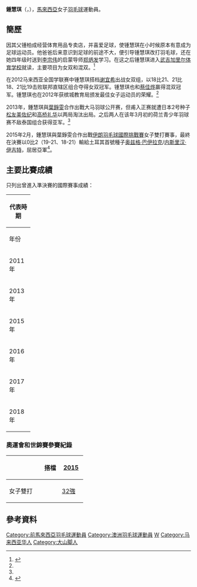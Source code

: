 {{noteTA|G1=Badminton}}
{{Infobox 羽球選手
| playername              = 鍾慧琪<br/>{{lang|en|Choong Wai Chi, Joyce}}
| image                   = 
| size                    = 
| caption                 = 
| birth_name              = 
| date_of_birth           = {{birth_date_and_age|1995|12|20}}
| place_of_birth          = {{MAS}}[[槟城|槟城]][[大山脚|大山脚]]
| height                  = 
| weight                  = 
| event                   = 女子雙打、混合雙打
| country                 = {{MAS}}（2011年至2018年）<br/>{{AUS}}（2019年至今）
| years_active            = 
| handedness              = 
| coach                   = 
| highest_ranking         = 第65位（女雙-[[葉錚雯|葉錚雯]]）
| date_of_highest_ranking = 2015年3月26日<ref name="ranking">[http://bwfcontent.tournamentsoftware.com/ranking/player.aspx?id=9193&player=206136 BWF World Ranking - Ranking of Joyce Wai Chi CHOONG (86543)]{{en}}</ref>
| current_ranking         = 第75位（女雙-[[葉錚雯|葉錚雯]]）
| date_of_current_ranking = 2015年6月11日<ref>[http://bwfcontent.tournamentsoftware.com/ranking/category.aspx?id=9193&category=475 BWF World Ranking - BWF世界排名榜 (6/11/2015) - Women's doubles]{{en}}</ref>
| played                  = 57勝–49負（女雙）<br/>16勝–21負（混雙）
| titles                  = 
| bwf_profile             = 668D50E1-8B92-4251-9000-AAE49EB7062C
| bwf_id                  = 86543
| updated                 = 2015年6月13日
}}
{{MedalTableTop|width=286px}}
{{MedalSport | 女子[[羽毛球|羽毛球]]}}
{{MedalCountry | {{MAS}}}}
{{MedalCompetition | [[世界青年羽毛球錦標賽|世界青年羽毛球錦標賽]]}}
{{MedalGold  | [[2011年世界青年羽毛球錦標賽|2011年 桃園縣]] | 混合團體 }}
{{MedalCompetition | [[亞洲青年羽毛球錦標賽|亞洲青年羽毛球錦標賽]]}}
{{MedalSilver| [[2011年亞洲青年羽毛球錦標賽|2011年 勒克瑙]] | 混合團體 }}
{{MedalCompetition  | [[马来西亚全国羽毛球大奖赛总决赛|马来西亚全国羽毛球大奖赛总决赛]] }}
{{MedalBronze| [[2014年马来西亚全国羽毛球大奖赛总决赛|2014年 瓜拉登嘉樓]] | 女子雙打 }}
{{MedalSilver| [[2015年马来西亚全国羽毛球大奖赛总决赛|2015年 吉隆坡]] | 女子雙打 }}
{{MedalBottom}}
'''鍾慧琪'''（{{lang|en|'''Choong Wai Chi Joyce'''}}，{{bd|1995年|12月20日||}}），[[馬來西亞|馬來西亞]]女子[[羽毛球|羽毛球]]運動員。

==簡歷==
因其父锺柏成经营体育用品专卖店，并喜爱足球，使锺慧琪在小时候原本有意成为足球运动员。他爸爸后来意识到足球的前途不大，便引导锺慧琪改打羽毛球，还在她四年级时送到[[李宗伟|李宗伟]]的启蒙导师[[郑炳发|郑炳发]]学习。在这之后锺慧琪进入[[武吉加里尔体育学校|武吉加里尔体育学校]]就读，主要项目为女双和混双。<ref name="sina.com">{{cite web|url=http://dailynews.sina.com/gb/news/spt/kwongwah/20130319/03004357460.html|title=从足球恋上羽球 造钟慧琪国羽路_体育_新闻中心_新浪网-北美|website=dailynews.sina.com}}</ref>

在2012马来西亚全国学联赛中锺慧琪搭档[[谢宜希|谢宜希]]出战女双组，以18比21、21比18、21比19击败联邦直辖区组合夺得女双冠军。锺慧琪也和[[蔡佳烨|蔡佳烨]]赢得混双冠军。锺慧琪也在2012年获槟城教育局颁发最佳女子运动员的荣耀。<ref name="sina.com"/>

2013年，鍾慧琪與[[葉錚雯|葉錚雯]]合作出戰大马羽球公开赛，但甫入正赛就遭日本2号种子[[松友美佐纪|松友美佐纪]]和[[高桥礼华|高桥礼华]]以两局淘汰出局。之后两人在该年3月初的荷兰青少年羽球赛不敌泰国组合获得亚军。<ref name="sina.com"/>

2015年2月，鍾慧琪與葉錚雯合作出戰[[2015年伊朗羽毛球國際挑戰賽|伊朗羽毛球國際挑戰賽]]女子雙打賽事，最終在決賽以0比2（19-21、18-21）輸給土耳其首號種子[[奥兹格·巴伊拉克|奥兹格·巴伊拉克]]/[[内斯里汉·伊吉特|内斯里汉·伊吉特]]，屈居亞軍<ref>{{cite news|title=伊朗羽球挑戰賽 安康芳慶男雙加冕|url=http://www.chinapress.com.my/node/600257|agency=中國報|date=2015-02-16|deadurl=yes|archiveurl=https://web.archive.org/web/20150615101128/http://www.chinapress.com.my/node/600257|archivedate=2015-06-15}}</ref>。

==主要比賽成績==
只列出曾進入準決賽的國際賽事成績：
{| class=wikitable style="text-align:center; font-size:small;" 
!colspan="6"|代表{{MAS}}時期
|-
!width="50"|年份
!width="180"|賽事
!width="80"|公開賽級別
!width="60"|項目
!width="150"|拍檔
!width="50"|成績
|-
!rowspan="2"|2011年
|[[2011年亞洲青年羽毛球錦標賽|亞洲青年羽毛球錦標賽]]
|其他
|混合團體
|－
|bgcolor="silver"|亞軍
|-
|[[2011年世界青年羽毛球錦標賽|世界青年羽毛球錦標賽]]
|其他
|混合團體
|－
|bgcolor="gold"|'''冠軍
|-
!rowspan="1"|2013年
|[[2013年樂魚羽毛球國際系列賽|樂魚羽毛球國際系列賽]]
|{{BWFIS}}
|女子雙打
|[[葉錚雯|葉錚雯]]
|bgcolor="#b8860b"|準決賽
|-
!rowspan="3"|2015年
|[[2015年伊朗羽毛球國際挑戰賽|伊朗羽毛球國際挑戰賽]]
|{{BWFIC}}
|女子雙打
|[[葉錚雯|葉錚雯]]
|bgcolor="silver"|亞軍
|-
|[[2015年比利時羽毛球國際賽|比利時羽毛球國際賽]]
|{{BWFIC}}
|女子雙打
|葉錚雯
|bgcolor="silver"|亞軍
|-
|[[2015年馬來西亞羽毛球國際挑戰賽|馬來西亞羽毛球國際挑戰賽]]
|{{BWFIC}}
|女子雙打
|葉錚雯
|bgcolor="#b8860b"|準決賽
|-
!rowspan="2"|2016年
|[[2016年樂魚羽毛球國際挑戰賽|樂魚羽毛球國際挑戰賽]]
|{{BWFIC}}
|女子雙打
|[[葉錚雯|葉錚雯]]
|bgcolor="#b8860b"|準決賽
|-
|[[2016年印度羽毛球國際系列賽|印度羽毛球國際系列賽]]
|{{BWFIS}}
|女子雙打
|[[林智琳|林智琳]]
|bgcolor="silver"|亞軍
|-
!rowspan="1"|2017年
|[[2017年越南羽毛球國際挑戰賽|越南羽毛球國際挑戰賽]]
|{{BWFIC}}
|女子雙打
|[[鄭清憶|鄭清憶]]
|bgcolor="silver"|亞軍
|-
!rowspan="1"|2018年
|[[2018年南澳洲羽毛球國際賽|南澳洲羽毛球國際賽]]
|{{BWFIC}}
|女子雙打
|{{flagicon|AUS}} [[格罗娅·萨莫维尔|格罗娅·萨莫维尔]]
|bgcolor="#b8860b"|準決賽
|}
{{BWF賽事級別索引}}

===奧運會和世錦賽參賽紀錄===
{| class=wikitable style="text-align:center; font-size:small;" 
!
!搭檔
!width="50"|[[2015年世界羽毛球錦標賽|2015]]
|-
!width="80"|女子雙打
|align="left"|{{nowrap|[[葉錚雯|葉錚雯]]}}
|[[2015年世界羽毛球錦標賽女子雙打項目|32強]]
|}

==參考資料==
{{Portal box|马来西亚|羽毛球}}
{{reflist|2}}

{{DEFAULTSORT:Choong, Wai Chi Joyce}}
[[Category:前馬來西亞羽毛球運動員|Category:前馬來西亞羽毛球運動員]]
[[Category:澳洲羽毛球運動員|Category:澳洲羽毛球運動員]]
[[Category:鍾姓|W]]
[[Category:马来西亚华人|Category:马来西亚华人]]
[[Category:大山脚人|Category:大山脚人]]